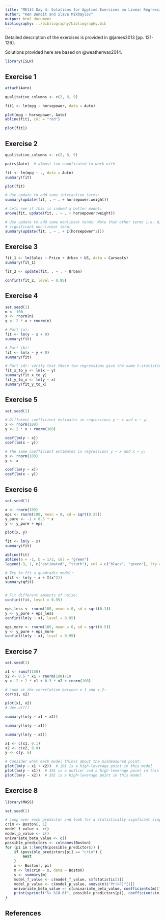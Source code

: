 ```yaml
---
title: "ME114 Day 4: Solutions for Applied Exercises on Linear Regression"
author: "Ken Benoit and Slava Mikhaylov"
output: html_document
bibliography: ../bibliography/bibliography.bib
---
```


Detailed description of the exercises is provided in @james2013 [pp. 121-126]. 

Solutions provided here are based on @weatherwax2014.

```r
library(ISLR)
```

## Exercise 1

```r
attach(Auto)

qualitative_columns <- c(2, 8, 9)

fit1 <- lm(mpg ~ horsepower, data = Auto)

plot(mpg ~ horsepower, Auto)
abline(fit1, col = "red")

plot(fit1)
```

## Exercise 2

```r
qualitative_columns <- c(2, 8, 9)

pairs(Auto)  # almost too complicated to work with

fit <- lm(mpg ~ ., data = Auto)
summary(fit)

plot(fit)

# Use update to add some interaction terms:
summary(update(fit, . ~ . + horsepower:weight))

# Lets see if this is indeed a better model:
anova(fit, update(fit, . ~ . + horsepower:weight))

# Use update to add some nonlinear terms: Note that other terms i.e. displacement, weight, and accelation should also have a
# significant non-linear term:
summary(update(fit, . ~ . + I(horsepower^2)))
```


## Exercise 3

```r
fit_1 <- lm(Sales ~ Price + Urban + US, data = Carseats)
summary(fit_1)

fit_2 <- update(fit, . ~ . - Urban)

confint(fit_2, level = 0.95) 
```


## Exercise 4

```r
set.seed(1)
n <- 100
x <- rnorm(n)
y <- 2 * x + rnorm(n)

# Part (a):
fit <- lm(y ~ x + 0)
summary(fit)

# Part (b):
fit <- lm(x ~ y + 0)
summary(fit)

# Part (d): verify that these two regressions give the same t-statistic
fit_x_to_y <- lm(x ~ y)
summary(fit_x_to_y)
fit_y_to_x <- lm(y ~ x)
summary(fit_y_to_x)
```

## Exercise 5

```r
set.seed(1)

# Different coefficient estimates in regressions y ~ x and x ~ y:
x <- rnorm(100)
y <- 2 * x + rnorm(100)

coef(lm(y ~ x))
coef(lm(x ~ y))

# The same coefficient estimates in regressions y ~ x and x ~ y:
x <- rnorm(100)
y <- x

coef(lm(y ~ x))
coef(lm(x ~ y))
```

## Exercise 6

```r
set.seed(1)

x <- rnorm(100)
eps <- rnorm(100, mean = 0, sd = sqrt(0.25))
y_pure <- -1 + 0.5 * x
y <- y_pure + eps

plot(x, y)

fit <- lm(y ~ x)
summary(fit)

abline(fit)
abline(a = -1, b = 1/2, col = "green")
legend(-3, 1, c("estimated", "truth"), col = c("black", "green"), lty = c(1, 1))

# Try to fit a quadradic model:
qfit <- lm(y ~ x + I(x^2))
summary(qfit)


# Fit different amounts of noise:
confint(fit, level = 0.95)

eps_less <- rnorm(100, mean = 0, sd = sqrt(0.1))
y <- y_pure + eps_less
confint(lm(y ~ x), level = 0.95)

eps_more <- rnorm(100, mean = 0, sd = sqrt(0.5))
y <- y_pure + eps_more
confint(lm(y ~ x), level = 0.95) 
```

## Exercise 7

```r
set.seed(1)

x1 <- runif(100)
x2 <- 0.5 * x1 + rnorm(100)/10
y <- 2 + 2 * x1 + 0.3 * x2 + rnorm(100)

# Look at the correlation between x_1 and x_2:
cor(x1, x2)

plot(x1, x2)
# dev.off()

summary(lm(y ~ x1 + x2))

summary(lm(y ~ x1))

summary(lm(y ~ x2))

x1 <- c(x1, 0.1)
x2 <- c(x2, 0.8)
y <- c(y, 6)

# Consider what each model thinks about the mismeasured point:
plot(lm(y ~ x1 + x2))  # 101 is a high-leverage point in this model 
plot(lm(y ~ x1))  # 101 is a outlier and a high-leverage point in this model 
plot(lm(y ~ x2))  # 101 is a high-leverage point in this model 
```

## Exercise 8

```r
library(MASS)

set.seed(1)

# Loop over each predictor and look for a statistically signficant simple linear regression:
crim <- Boston[, 1]
model_f_value <- c()
model_p_value <- c()
univariate_beta_value <- c()
possible_predictors <- colnames(Boston)
for (pi in 1:length(possible_predictors)) {
    if (possible_predictors[pi] == "crim") {
        next
    }
    x <- Boston[, pi]
    m <- lm(crim ~ x, data = Boston)
    s <- summary(m)
    model_f_value <- c(model_f_value, s$fstatistic[1])
    model_p_value <- c(model_p_value, anova(m)$"Pr(>F)"[1])
    univariate_beta_value <- c(univariate_beta_value, coefficients(m)["x"])
    print(sprintf("%s %10.6f", possible_predictors[pi], coefficients(m)["x"]))
}

```

## References

 